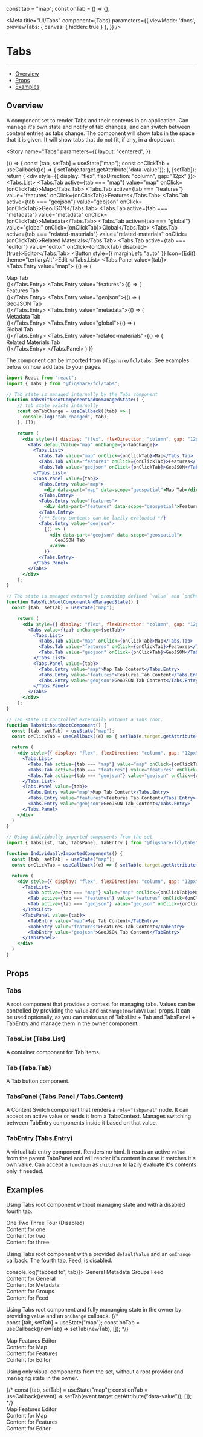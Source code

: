 const tab = "map";
const onTab = () => {};

<Meta
  title="UI/Tabs"
  component={Tabs}
  parameters={{
    viewMode: 'docs',
    previewTabs: {
      canvas: { hidden: true }
     },
  }}
/>

# Tabs
---
- [Overview](#overview)
- [Props](#props)
- [Examples](#examples)

## Overview

A component set to render Tabs and their contents in an application.
Can manage it's own state and notify of tab changes, and can switch between content entries as tabs change.
The component will show tabs in the space that it is given. It will show tabs that do not fit, if any, in a dropdown.

<Story
  name="Tabs"
  parameters={{
    layout: "centered",
  }}
>
  {() => {
    const [tab, setTab] = useState("map");
    const onClickTab = useCallback((e) => { setTab(e.target.getAttribute("data-value")); }, [setTab]);
    return (
      <div style={{ display: "flex", flexDirection: "column", gap: "12px" }}>
        <Tabs.List>
          <Tabs.Tab active={tab === "map"} value="map" onClick={onClickTab}>Map</Tabs.Tab>
          <Tabs.Tab active={tab === "features"} value="features" onClick={onClickTab}>Features</Tabs.Tab>
          <Tabs.Tab active={tab === "geojson"} value="geojson" onClick={onClickTab}>GeoJSON</Tabs.Tab>
          <Tabs.Tab active={tab === "metadata"} value="metadata" onClick={onClickTab}>Metadata</Tabs.Tab>
          <Tabs.Tab active={tab === "global"} value="global" onClick={onClickTab}>Global</Tabs.Tab>
          <Tabs.Tab active={tab === "related-materials"} value="related-materials" onClick={onClickTab}>Related Materials</Tabs.Tab>
          <Tabs.Tab active={tab === "editor"} value="editor" onClick={onClickTab} disabled={true}>Editor</Tabs.Tab>
          <Button style={{ marginLeft: "auto" }} Icon={Edit} theme="tertiaryAlt">Edit</Button>
        </Tabs.List>
        <Tabs.Panel value={tab}>
          <Tabs.Entry value="map">
            {() => (<div data-part="map" data-scope="geospatial">
              Map Tab
            </div>)}</Tabs.Entry>
          <Tabs.Entry value="features">{() => (<div data-part="features" data-scope="geospatial">
            Features Tab
          </div>)}</Tabs.Entry>
          <Tabs.Entry value="geojson">{() => (<div data-part="geojson" data-scope="geospatial">
            GeoJSON Tab
          </div>)}</Tabs.Entry>
          <Tabs.Entry value="metadata">{() => (<div data-part="metadata" data-scope="administration">
            Metadata Tab
          </div>)}</Tabs.Entry>
          <Tabs.Entry value="global">{() => (<div data-part="global" data-scope="administration">
            Global Tab
          </div>)}</Tabs.Entry>
          <Tabs.Entry value="related-materials">{() => (<div data-part="related-materials" data-scope="administration">
            Related Materials Tab
          </div>)}</Tabs.Entry>
        </Tabs.Panel>
      </div>
    )
  }}
</Story>

The component can be imported from `@figshare/fcl/tabs`.
See examples below on how add tabs to your pages.


```jsx
import React from "react";
import { Tabs } from "@figshare/fcl/tabs";

// Tab state is managed internally by the Tabs component
function TabsWithRootComponentAndUnmanagedState() {
    // tab state exists internally
    const onTabChange = useCallback((tab) => {
      console.log("tab changed", tab);
    }, []);

    return (
      <div style={{ display: "flex", flexDirection: "column", gap: "12px" }}>
        <Tabs defaultValue="map" onChange={onTabChange}>
          <Tabs.List>
            <Tabs.Tab value="map" onClick={onClickTab}>Map</Tabs.Tab>
            <Tabs.Tab value="features" onClick={onClickTab}>Features</Tabs.Tab>
            <Tabs.Tab value="geojson" onClick={onClickTab}>GeoJSON</Tabs.Tab>
          </Tabs.List>
          <Tabs.Panel value={tab}>
            <Tabs.Entry value="map">
              <div data-part="map" data-scope="geospatial">Map Tab</div>
            </Tabs.Entry>
            <Tabs.Entry value="features">
              <div data-part="features" data-scope="geospatial">Features Tab</div>
            </Tabs.Entry>
            {/** Entry contents can be lazily evaluated */}
            <Tabs.Entry value="geojson">
              {() => (
                <div data-part="geojson" data-scope="geospatial">
                  GeoJSON Tab
                </div>
              )}
            </Tabs.Entry>
          </Tabs.Panel>
        </Tabs>
      </div>
    );
}

// Tab state is managed externally providing defined `value` and `onChange` props to a Tabs root component
function TabsWithRootComponentAndManagedState() {
  const [tab, setTab] = useState("map");

    return (
      <div style={{ display: "flex", flexDirection: "column", gap: "12px" }}>
        <Tabs value={tab} onChange={setTab}>
          <Tabs.List>
            <Tabs.Tab value="map" onClick={onClickTab}>Map</Tabs.Tab>
            <Tabs.Tab value="features" onClick={onClickTab}>Features</Tabs.Tab>
            <Tabs.Tab value="geojson" onClick={onClickTab}>GeoJSON</Tabs.Tab>
          </Tabs.List>
          <Tabs.Panel value={tab}>
            <Tabs.Entry value="map">Map Tab Content</Tabs.Entry>
            <Tabs.Entry value="features">Features Tab Content</Tabs.Entry>
            <Tabs.Entry value="geojson">GeoJSON Tab Content</Tabs.Entry>
          </Tabs.Panel>
        </Tabs>
      </div>
    );
}

// Tab state is controlled externally without a Tabs root.
function TabsWithoutRootComponent() {
  const [tab, setTab] = useState("map");
  const onClickTab = useCallback((e) => { setTab(e.target.getAttribute("data-value")); }, [setTab]);

  return (
    <div style={{ display: "flex", flexDirection: "column", gap: "12px" }}>
      <Tabs.List>
        <Tabs.Tab active={tab === "map"} value="map" onClick={onClickTab}>Map</Tabs.Tab>
        <Tabs.Tab active={tab === "features"} value="features" onClick={onClickTab}>Features</Tabs.Tab>
        <Tabs.Tab active={tab === "geojson"} value="geojson" onClick={onClickTab}>GeoJSON</Tabs.Tab>
      </Tabs.List>
      <Tabs.Panel value={tab}>
        <Tabs.Entry value="map">Map Tab Content</Tabs.Entry>
        <Tabs.Entry value="features">Features Tab Content</Tabs.Entry>
        <Tabs.Entry value="geojson">GeoJSON Tab Content</Tabs.Entry>
      </Tabs.Panel>
    </div>
  )
}

// Using individually imported components from the set
import { TabsList, Tab, TabsPanel, TabEntry } from "@figshare/fcl/tabs";

function IndividuallyImportedComponents() {
  const [tab, setTab] = useState("map");
  const onClickTab = useCallback((e) => { setTab(e.target.getAttribute("data-value")); }, [setTab]);

  return (
    <div style={{ display: "flex", flexDirection: "column", gap: "12px" }}>
      <TabsList>
        <Tab active={tab === "map"} value="map" onClick={onClickTab}>Map</Tab>
        <Tab active={tab === "features"} value="features" onClick={onClickTab}>Features</Tab>
        <Tab active={tab === "geojson"} value="geojson" onClick={onClickTab}>GeoJSON</Tab>
      </TabsList>
      <TabsPanel value={tab}>
        <TabEntry value="map">Map Tab Content</TabEntry>
        <TabEntry value="features">Features Tab Content</TabEntry>
        <TabEntry value="geojson">GeoJSON Tab Content</TabEntry>
      </TabsPanel>
    </div>
  )
}
```

## Props


### Tabs
A root component that provides a context for managing tabs.
Values can be controlled by providing the `value` and `onChange(newTabValue)` props.
It can be used optionally, as you can make use of TabsList + Tab and TabsPanel + TabEntry and manage them in the owner component.
<ArgsTable of={Tabs} />

### TabsList (Tabs.List)
A container component for Tab items.
<ArgsTable of={TabsList} />

### Tab (Tabs.Tab)
A Tab button component.
<ArgsTable of={Tab} />

### TabsPanel (Tabs.Panel / Tabs.Content)
A Content Switch component that renders a `role="tabpanel"` node. 
It can accept an active value or reads it from a TabsContext.
Manages switching between TabEntry components inside it based on that value.
<ArgsTable of={TabsPanel} />

### TabEntry  (Tabs.Entry)
A virtual tab entry component. Renders no html.
It reads an active `value` from the parent TabsPanel and will render it's content in case it matches it's own value.
Can accept a `function` as `children` to lazily evaluate it's contents only if needed.
<ArgsTable of={TabEntry} />

## Examples

Using Tabs root component without managing state and with a disabled fourth tab.

<Canvas>
  <div style={{ display: "flex", flexDirection: "column", gap: "12px" }}>
    <Tabs>
      <Tabs.List>
        <Tabs.Tab value="one">One</Tabs.Tab>
        <Tabs.Tab value="two">Two</Tabs.Tab>
        <Tabs.Tab value="three">Three</Tabs.Tab>
        <Tabs.Tab value="four" disabled={true}>Four (Disabled)</Tabs.Tab>
      </Tabs.List>
      <Tabs.Panel>
        <Tabs.Entry value="one">
          <div>Content for one</div>
        </Tabs.Entry>
        <Tabs.Entry value="two">
          <div>Content for two</div>
        </Tabs.Entry>
        <Tabs.Entry value="three">
          <div>Content for three</div>
        </Tabs.Entry>
      </Tabs.Panel>
    </Tabs>
  </div>
</Canvas>

Using Tabs root component with a provided `defaultValue` and an `onChange` callback.
The fourth tab, Feed, is disabled.

<Canvas>
  <div style={{ display: "flex", flexDirection: "column", gap: "12px" }}>
    <Tabs defaultValue={"Groups"} onChange={(tab) => console.log("tabbed to", tab)}>
      <Tabs.List>
        <Tabs.Tab value="General">General</Tabs.Tab>
        <Tabs.Tab value="Metadata">Metadata</Tabs.Tab>
        <Tabs.Tab value="Groups">Groups</Tabs.Tab>
        <Tabs.Tab value="Feed" disabled={true}>Feed</Tabs.Tab>
      </Tabs.List>
      <Tabs.Panel>
        <Tabs.Entry value="General">
          <div>Content for General</div>
        </Tabs.Entry>
        <Tabs.Entry value="Metadata">
          <div>Content for Metadata</div>
        </Tabs.Entry>
        <Tabs.Entry value="Groups">
          <div>Content for Groups</div>
        </Tabs.Entry>
        <Tabs.Entry value="Feed">
          <div>Content for Feed</div>
        </Tabs.Entry>
      </Tabs.Panel>
    </Tabs>
  </div>
</Canvas>

Using Tabs root component and fully mananging state in the owner by providing `value` and an `onChange` callback.
<Canvas>
  {/*  
    const [tab, setTab] = useState("map");
    const onTab = useCallback((newTab) => setTab(newTab), []);
  */}
  <div style={{ display: "flex", flexDirection: "column", gap: "12px" }}>
    <Tabs value={tab} onChange={onTab}>
      <Tabs.List>
        <Tabs.Tab value="map">Map</Tabs.Tab>
        <Tabs.Tab value="features">Features</Tabs.Tab>
        <Tabs.Tab value="editor">Editor</Tabs.Tab>
      </Tabs.List>
      <Tabs.Panel>
        <Tabs.Entry value="map">
          <div>Content for Map</div>
        </Tabs.Entry>
        <Tabs.Entry value="features">
          <div>Content for Features</div>
        </Tabs.Entry>
        <Tabs.Entry value="editor">
          <div>Content for Editor</div>
        </Tabs.Entry>
      </Tabs.Panel>
    </Tabs>
  </div>
</Canvas>


Using only visual components from the set, without a root provider and managing state in the owner.

<Canvas>
  {/*  
    const [tab, setTab] = useState("map");
    const onTab = useCallback((event) => setTab(event.target.getAttribute("data-value")), []);
  */}
  <div style={{ display: "flex", flexDirection: "column", gap: "12px" }}>
      <Tabs.List>
        <Tabs.Tab active={tab === "map"} onClick={onTab} value="map">Map</Tabs.Tab>
        <Tabs.Tab active={tab === "features"} onClick={onTab} value="features">Features</Tabs.Tab>
        <Tabs.Tab active={tab === "editor"}  onClick={onTab} value="editor">Editor</Tabs.Tab>
      </Tabs.List>
      <Tabs.Panel value={tab}>
        <Tabs.Entry value="map">
          <div>Content for Map</div>
        </Tabs.Entry>
        <Tabs.Entry value="features">
          <div>Content for Features</div>
        </Tabs.Entry>
        <Tabs.Entry value="editor">
          <div>Content for Editor</div>
        </Tabs.Entry>
      </Tabs.Panel>
  </div>
</Canvas>